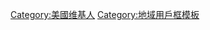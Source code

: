 {{Userbox
  |border-c = lightgrey
  |border-s = 1
  |id-c     = lightgrey
  |id-s     = 12
  |id-fc    = 
  |info-c   = white
  |info-s   = 9
  |info-fc  = black
  |id       = [[Image:Flag of the United States.svg|40px]]
  |info     = 这个用户居住于'''[[美国]]'''。
}}
[[Category:美國维基人]]<noinclude>
[[Category:地域用戶框模板]]
</noinclude>
